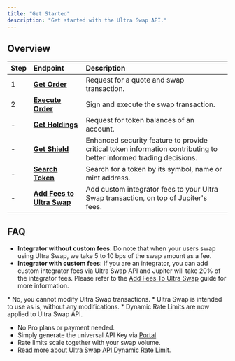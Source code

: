 ```yaml
---
title: "Get Started"
description: "Get started with the Ultra Swap API."
---
```


## Overview

| Step | Endpoint | Description |
| :--- | :------- | :---------- |
| 1 | [**Get Order**](/docs/ultra/get-order) | Request for a quote and swap transaction. |
| 2 | [**Execute Order**](/docs/ultra/execute-order) | Sign and execute the swap transaction. |
| - | [**Get Holdings**](/docs/ultra/get-holdings) | Request for token balances of an account. |
| - | [**Get Shield**](/docs/ultra/get-shield) | Enhanced security feature to provide critical token information contributing to better informed trading decisions. |
| - | [**Search Token**](/docs/ultra/search-token) | Search for a token by its symbol, name or mint address. |
| - | [**Add Fees to Ultra Swap**](/docs/ultra/add-fees-to-ultra) | Add custom integrator fees to your Ultra Swap transaction, on top of Jupiter's fees. |

## FAQ

<AccordionGroup>
<Accordion title="Can I add custom integrator fees to Ultra Swap API?">

* **Integrator without custom fees**: Do note that when your users swap using Ultra Swap, we take 5 to 10 bps of the swap amount as a fee.
* **Integrator with custom fees**: If you are an integrator, you can add custom integrator fees via Ultra Swap API and Jupiter will take 20% of the integrator fees. Please refer to the [Add Fees To Ultra Swap](/docs/ultra/add-fees-to-ultra) guide for more information.
</Accordion>

<Accordion title="Can I modify Ultra Swap transactions?">
* No, you cannot modify Ultra Swap transactions.
* Ultra Swap is intended to use as is, without any modifications.
</Accordion>

<Accordion title="What is the rate limit for Ultra Swap API?">
* Dynamic Rate Limits are now applied to Ultra Swap API.

  * No Pro plans or payment needed.
  * Simply generate the universal API Key via [Portal](https://portal.jup.ag)
  * Rate limits scale together with your swap volume.
  * [Read more about Ultra Swap API Dynamic Rate Limit](/portal/rate-limit).
</Accordion>
</AccordionGroup>
